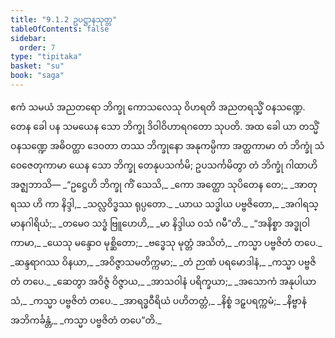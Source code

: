 ```yaml
---
title: "9.1.2 ဥပဋ္ဌာနသုတ္တ"
tableOfContents: false
sidebar:
  order: 7
type: "tipitaka"
basket: "su"
book: "saga"
---
```



<DynamicBreadcrumb />

<Division number="222" book="saga">

<Paragraph number="1383" book="saga">
ဧကံ သမယံ အညတရော ဘိက္ခု ကောသလေသု ဝိဟရတိ အညတရသ္မိံ ဝနသဏ္ဍေ. တေန ခေါ ပန သမယေန သော ဘိက္ခု ဒိဝါဝိဟာရဂတော သုပတိ. အထ ခေါ ယာ တသ္မိံ ဝနသဏ္ဍေ အဓိဝတ္ထာ ဒေဝတာ တဿ ဘိက္ခုနော အနုကမ္ပိကာ အတ္ထကာမာ တံ ဘိက္ခုံ သံဝေဇေတုကာမာ ယေန သော ဘိက္ခု တေနုပသင်္ကမိ; ဥပသင်္ကမိတွာ တံ ဘိက္ခုံ ဂါထာဟိ အဇ္ဈဘာသိ—
</Paragraph>

<Paragraph number="1384" type="verses" book="saga">
_“ဥဋ္ဌေဟိ ဘိက္ခု ကိံ သေသိ,_  
_ကော အတ္ထော သုပိတေန တေ;_  
_အာတုရဿ ဟိ ကာ နိဒ္ဒါ,_  
_သလ္လဝိဒ္ဓဿ ရုပ္ပတော._  

</Paragraph>

<Paragraph number="1385" type="verses" book="saga">
_ယာယ သဒ္ဓါယ ပဗ္ဗဇိတော,_  
_အဂါရသ္မာနဂါရိယံ;_  
_တမေဝ သဒ္ဓံ ဗြူဟေဟိ,_  
_မာ နိဒ္ဒါယ ဝသံ ဂမီ”တိ._  

</Paragraph>

<Paragraph number="1386" type="verses" book="saga">
_“အနိစ္စာ အဒ္ဓုဝါ ကာမာ,_  
_ယေသု မန္ဒောဝ မုစ္ဆိတော;_  
_ဗဒ္ဓေသု မုတ္တံ အသိတံ,_  
_ကသ္မာ ပဗ္ဗဇိတံ တပေ._  

</Paragraph>

<Paragraph number="1387" type="verses" book="saga">
_ဆန္ဒရာဂဿ ဝိနယာ,_  
_အဝိဇ္ဇာသမတိက္ကမာ;_  
_တံ ဉာဏံ ပရမောဒါနံ,_  
_ကသ္မာ ပဗ္ဗဇိတံ တပေ._  

</Paragraph>

<Paragraph number="1388" type="verses" book="saga">
_ဆေတွာ အဝိဇ္ဇံ ဝိဇ္ဇာယ,_  
_အာသဝါနံ ပရိက္ခယာ;_  
_အသောကံ အနုပါယာသံ,_  
_ကသ္မာ ပဗ္ဗဇိတံ တပေ._  

</Paragraph>

<Paragraph number="1389" type="verses" book="saga">
_အာရဒ္ဓဝီရိယံ ပဟိတတ္တံ,_  
_နိစ္စံ ဒဠှပရက္ကမံ;_  
_နိဗ္ဗာနံ အဘိကင်္ခန္တံ,_  
_ကသ္မာ ပဗ္ဗဇိတံ တပေ”တိ._
</Paragraph>
</Division>
